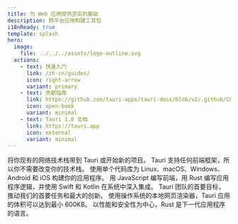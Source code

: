 ```yaml
---
title: 为 Web 应用提供坚实的基础
description: 跨平台应用构建工具包
i18nReady: true
template: splash
hero:
  image:
    file: ../../../assets/logo-outline.svg
  actions:
    - text: 快速入门
      link: /zh-cn/guides/
      icon: right-arrow
      variant: primary
    - text: 贡献指南
      link: https://github.com/tauri-apps/tauri-docs/blob/v2/.github/CONTRIBUTING.md
      icon: open-book
      variant: minimal
    - text: Tauri 1.0 文档
      link: https://tauri.app
      icon: external
      variant: minimal
---
```



<div class="hero-bg">
	<div class="bg-logo"></div>
	<div class="bg-grad"></div>
	<div class="bg-grad-red"></div>
</div>

<CardGrid stagger>
	<Card title="独立于前端" icon="rocket">
		将你现有的网络技术栈带到 Tauri 或开始新的项目。 Tauri
		支持任何前端框架，所以你不需要改变你的技术栈。
	</Card>
	<Card title="跨平台" icon="rocket">
		使用单个代码库为 Linux、macOS、Windows、Android 和 iOS 构建你的应用程序。
	</Card>
	<Card title="进程间通讯" icon="rocket">
		用 JavaScript 编写前端，用 Rust 编写应用程序逻辑，并使用 Swift 和 Kotlin
		在系统中深入集成。
	</Card>
	<Card title="高安全性" icon="rocket">
		Tauri 团队的首要目标，推动我们的首要任务和最大的创新。
	</Card>
	<Card title="最小化体积" icon="rocket">
		使用操作系统的本地网页渲染器，Tauri 应用的体积可以达到最小 600KB。
	</Card>
	<Card title="由 Rust 驱动" icon="rocket">
		以性能和安全性为中心，Rust 是下一代应用程序的语言。
	</Card>
</CardGrid>
